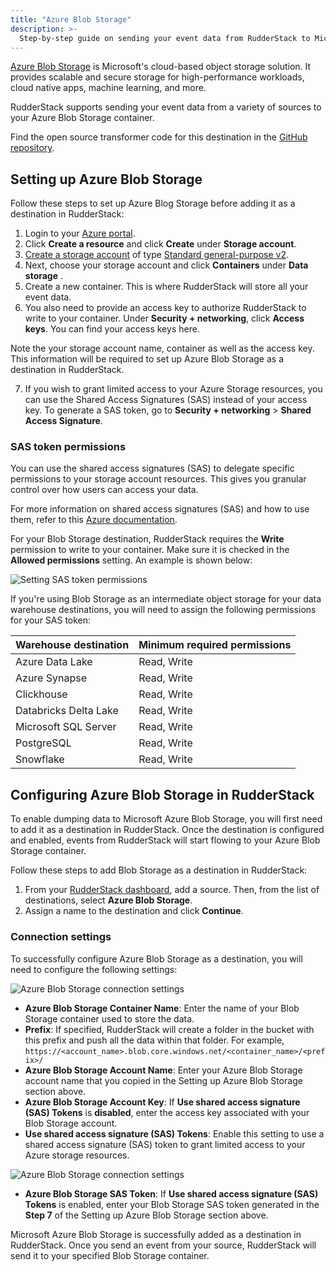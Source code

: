 ```yaml
---
title: "Azure Blob Storage"
description: >-
  Step-by-step guide on sending your event data from RudderStack to Microsoft Azure Blob Storage.
---
```


[Azure Blob Storage](https://azure.microsoft.com/en-in/services/storage/blobs/) is Microsoft's  cloud-based object storage solution. It provides scalable and secure storage for high-performance workloads, cloud native apps, machine learning, and more.

RudderStack supports sending your event data from a variety of sources to your Azure Blob Storage container.

<div class="infoBlock">
Find the open source transformer code for this destination in the <a href="https://github.com/rudderlabs/rudder-transformer/tree/master/v0/destinations/azure_blob">GitHub repository</a>.
</div>

## Setting up Azure Blob Storage

Follow these steps to set up Azure Blog Storage before adding it as a destination in RudderStack:

1. Login to your [Azure portal](https://portal.azure.com/).
2. Click **Create a resource** and click **Create** under **Storage account**.
3. <a href="https://docs.microsoft.com/en-us/azure/storage/common/storage-account-create?tabs=azure-portal">Create a storage account</a> of type <a href="https://docs.microsoft.com/en-us/azure/storage/common/storage-account-overview#types-of-storage-accounts">Standard general-purpose v2</a>.
4. Next, choose your storage account and click **Containers** under **Data storage** .
5. Create a new container. This is where RudderStack will store all your event data.
6. You also need to provide an access key to authorize RudderStack to write to your container. Under **Security + networking**, click **Access keys**. You can find your access keys here.

<div class="infoBlock">
Note the your storage account name, container as well as the access key. This information will be required to set up Azure Blob Storage as a destination in RudderStack.
</div>

7. If you wish to grant limited access to your Azure Storage resources, you can use the Shared Access Signatures (SAS) instead of your access key. To generate a SAS token, go to **Security + networking** > **Shared Access Signature**.

### SAS token permissions

You can use the shared access signatures (SAS) to delegate specific permissions to your storage account resources. This gives you granular control over how users can access your data.

<div class="infoBlock">
For more information on shared access signatures (SAS) and how to use them, refer to this <a href="https://docs.microsoft.com/en-us/azure/storage/common/storage-sas-overview">Azure documentation</a>.
</div>

For your Blob Storage destination, RudderStack requires the <strong>Write</strong> permission to write to your container. Make sure it is checked in the **Allowed permissions** setting. An example is shown below:

<img src="../../assets/event-stream-destinations/sas-token-permissions.png" alt="Setting SAS token permissions" />

If you're using Blob Storage as an intermediate object storage for your data warehouse destinations, you will need to assign the following permissions for your SAS token:

| Warehouse destination | Minimum required permissions |
| :----- | :----- |
| Azure Data Lake | Read, Write |
| Azure Synapse | Read, Write |
| Clickhouse | Read, Write |
| Databricks Delta Lake | Read, Write |
| Microsoft SQL Server | Read, Write |
| PostgreSQL | Read, Write |
| Snowflake | Read, Write |

## Configuring Azure Blob Storage in RudderStack

To enable dumping data to Microsoft Azure Blob Storage, you will first need to add it as a destination in RudderStack. Once the destination is configured and enabled, events from RudderStack will start flowing to your Azure Blob Storage container.

Follow these steps to add Blob Storage as a destination in RudderStack:

1. From your [RudderStack dashboard](https://app.rudderstack.com/), add a source. Then, from the list of destinations, select **Azure Blob Storage**.
2. Assign a name to the destination and click **Continue**.

### Connection settings

To successfully configure Azure Blob Storage as a destination, you will need to configure the following settings:

<img src="../../assets/event-stream-destinations/azure-blob-storage-connection-1.png" alt="Azure Blob Storage connection settings" />

- **Azure Blob Storage Container Name**: Enter the name of your Blob Storage container used to store the data.
- **Prefix**: If specified, RudderStack will create a folder in the bucket with this prefix and push all the data within that folder. For example, `https://<account_name>.blob.core.windows.net/<container_name>/<prefix>/`
- **Azure Blob Storage Account Name**: Enter your Azure Blob Storage account name that you copied in the <Link to="#setting-up-azure-blob-storage">Setting up Azure Blob Storage</Link> section above.
- **Azure Blob Storage Account Key**: If **Use shared access signature (SAS) Tokens** is **disabled**, enter the access key associated with your Blob Storage account.
- **Use shared access signature (SAS) Tokens**: Enable this setting to use a shared access signature (SAS) token to grant limited access to your Azure storage resources.

<img src="../../assets/event-stream-destinations/azure-blob-storage-connection-2.png" alt="Azure Blob Storage connection settings" />

- **Azure Blob Storage SAS Token**: If **Use shared access signature (SAS) Tokens** is enabled, enter your Blob Storage SAS token generated in the **Step 7** of the <Link to="#setting-up-azure-blob-storage">Setting up Azure Blob Storage</Link> section above.

Microsoft Azure Blob Storage is successfully added as a destination in RudderStack. Once you send an event from your source, RudderStack will send it to your specified Blob Storage container.